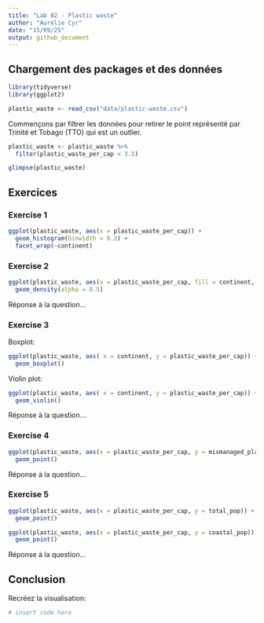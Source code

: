 ```yaml
---
title: "Lab 02 - Plastic waste"
author: "Aurélie Cyr"
date: "15/09/25"
output: github_document
---
```


## Chargement des packages et des données

```r
library(tidyverse) 
library(ggplot2)
```

```r
plastic_waste <- read_csv("data/plastic-waste.csv")
```

Commençons par filtrer les données pour retirer le point représenté par Trinité et Tobago (TTO) qui est un outlier.

```r
plastic_waste <- plastic_waste %>%
  filter(plastic_waste_per_cap < 3.5)
```

```r
glimpse(plastic_waste)
```

## Exercices

### Exercise 1

```r
ggplot(plastic_waste, aes(x = plastic_waste_per_cap)) +
  geom_histogram(binwidth = 0.2) +
  facet_wrap(~continent)
```

### Exercise 2

```r
ggplot(plastic_waste, aes(x = plastic_waste_per_cap, fill = continent, color = continent)) +
  geom_density(alpha = 0.5)
```

Réponse à la question...

### Exercise 3

Boxplot:

```r
ggplot(plastic_waste, aes( x = continent, y = plastic_waste_per_cap)) +
  geom_boxplot()
```

Violin plot:

```r
ggplot(plastic_waste, aes( x = continent, y = plastic_waste_per_cap)) +
  geom_violin()
```

Réponse à la question...

### Exercise 4


```r
ggplot(plastic_waste, aes(x = plastic_waste_per_cap, y = mismanaged_plastic_waste_per_cap, color = continent)) +
  geom_point()
```

Réponse à la question...

### Exercise 5


```r
ggplot(plastic_waste, aes(x = plastic_waste_per_cap, y = total_pop)) +
  geom_point()
```

```r
ggplot(plastic_waste, aes(x = plastic_waste_per_cap, y = coastal_pop)) +
  geom_point()
```

Réponse à la question...

## Conclusion

Recréez la visualisation:

```r
# insert code here
```
